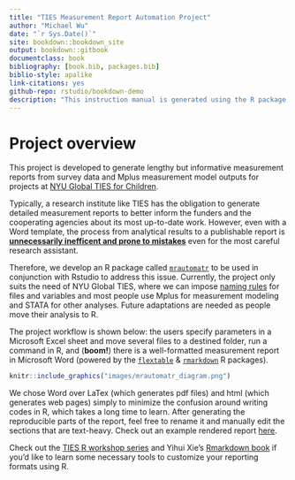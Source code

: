 ```yaml
---
title: "TIES Measurement Report Automation Project"
author: "Michael Wu"
date: "`r Sys.Date()`"
site: bookdown::bookdown_site
output: bookdown::gitbook
documentclass: book
bibliography: [book.bib, packages.bib]
biblio-style: apalike
link-citations: yes
github-repo: rstudio/bookdown-demo
description: "This instruction manual is generated using the R package bookdown. The output format for this example is bookdown::gitbook."
---
```


# Project overview

This project is developed to generate lengthy but informative measurement reports from survey data and Mplus measurement model outputs for projects at [NYU Global TIES for Children](https://steinhardt.nyu.edu/ihdsc/global-ties).

Typically, a research institute like TIES has the obligation to generate detailed measurement reports to better inform the funders and the cooperating agencies about its most up-to-date work. However, even with a Word template, the process from analytical results to a publishable report is [**unnecessarily inefficent and prone to mistakes**]{.ul} even for the most careful research assistant.

Therefore, we develop an R package called [`mrautomatr`](https://github.com/nyuglobalties/mrautomatr) to be used in conjunction with Rstudio to address this issue. Currently, the project only suits the need of NYU Global TIES, where we can impose [naming rules](https://nyu.box.com/s/ate5l7wmw164u7xjg3g8x1vrfhwnt0ax) for files and variables and most people use Mplus for measurement modeling and STATA for other analyses. Future adaptations are needed as people move their analysis to R.

The project workflow is shown below: the users specify parameters in a Microsoft Excel sheet and move several files to a destined folder, run a command in R, and (**boom!**) there is a well-formatted measurement report in Microsoft Word (powered by the [`flextable`](https://davidgohel.github.io/flextable/) & [`rmarkdown`](https://bookdown.org/yihui/rmarkdown/) R packages).

```r
knitr::include_graphics("images/mrautomatr_diagram.png")
```

We chose Word over LaTex (which generates pdf files) and html (which generates web pages) simply to minimize the confusion around writing codes in R, which takes a long time to learn. After generating the reproducible parts of the report, feel free to rename it and manually edit the sections that are text-heavy. Check out an example rendered report [here](https://nyu.box.com/s/wbwcqj3u2x9y6levrwgn9przp7ptr5hp).

Check out the [TIES R workshop series](https://github.com/nyuglobalties/workshops) and Yihui Xie's [Rmarkdown book](https://bookdown.org/yihui/rmarkdown/) if you'd like to learn some necessary tools to customize your reporting formats using R.
